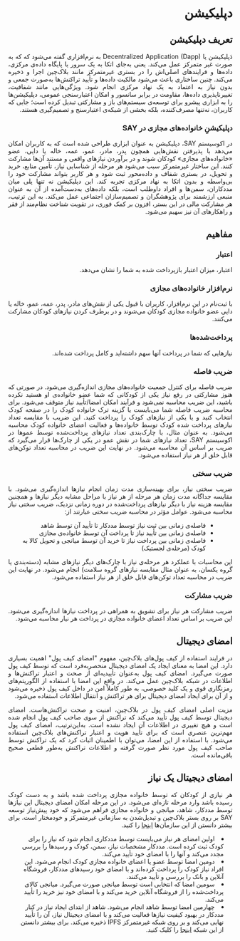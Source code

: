 <div style="direction: rtl; text-align: justify;">


#  دپلیکیشن 

## تعریف دپلیکیشن 

دَپلیکیشن یا Decentralized Application  (Dapp) به نرم‌افزاری گفته می‌شود که که به صورت غیر متمرکز عمل می‌کند. یعنی به‌جای اتکا به یک سرور یا پایگاه داده‌ی مرکزی، داده‌ها و فرایندهای اصلی‌اش را در بستری غیرمتمرکز مانند بلاک‌چین اجرا و ذخیره می‌کند. چنین ساختاری باعث می‌شود مالکیت داده‌ها و تأیید تراکنش‌ها به‌صورت جمعی و بدون نیاز به اعتماد به یک نهاد مرکزی انجام شود. ویژگی‌هایی مانند شفافیت، تغییرناپذیری داده‌ها، مقاومت در برابر سانسور و امکان اعتبارسنجی عمومی، دپلیکیشن‌ها را به ابزاری پیشرو برای توسعه‌ی سیستم‌های باز و مشارکتی تبدیل کرده است؛ جایی که کاربران، نه‌تنها مصرف‌کننده، بلکه بخشی از شبکه‌ی اعتبارسنج و تصمیم‌گیری هستند.

### دپلیکیشنِ خانواده‌های مجازی در SAY
در اکوسیستم SAY، دپلیکیشن به عنوان ابزاری طراحی شده است که به کاربران امکان می‌دهد با پذیرفتن نقش‌هایی همچون پدر، مادر، عمو، عمه، خاله یا دایی، عضو «خانواده‌های مجازی» کودکان شوند و در برآوردن نیازهای واقعی و مستند آن‌ها مشارکت کنند. این ساختار غیرمتمرکز سبب می‌شود هر مرحله از شناسایی نیاز، تأمین منابع، خرید و تحویل، در بستری شفاف و داده‌محور ثبت شود و هر کاربر بتواند مشارکت خود را بی‌واسطه و بدون اتکا به نهاد مرکزی تجربه کند.
این دپلیکیشن نه تنها پلی میان مددکاران، سمن‌ها و افراد داوطلب است، بلکه داده‌های به‌دست‌آمده از آن به عنوان منبعی ارزشمند برای پژوهشگران و تصمیم‌سازان اجتماعی عمل می‌کند. به این ترتیب، هر مشارکت مالی در این بستر، افزون بر کمک فوری، در تقویت شناخت نظام‌مند از فقر و راهکارهای آن نیز سهیم می‌شود.



## مفاهیم

### اعتبار

اعتبار، میزان اعتبار بازپرداخت شده به شما را نشان می‌دهد.


### نرم‌افزار خانواده‌های مجازی

با ثبت‌نام در این نرم‌افزار، کاربران با قبول یکی از نقش‌های مادر، پدر، عمه، عمو، خاله یا دایی عضو خانواده‌ مجازی کودکان می‌شوند و در برطرف کردن نیازهای کودکان مشارکت می‌کنند.

### پرداخت‌شده‌ها

نیازهایی که شما در پرداخت آنها سهم داشته‌اید و کامل پرداخت شده‌اند.

### ضریب فاصله

ضریب فاصله برای کنترل جمعیت خانواده‌های مجازی اندازه‌گیری می‌شود. در صورتی که هنوز مشارکتی در رفع نیاز یکی از کودکانی که شما عضو خانواده‌ی او هستید نکرده باشید، این ضریب محاسبه نمی‌شود و فرآیند امکان امضا/تأیید نیاز متوقف می‌شود. برای محاسبه ضریب فاصله شما می‌بایست یا گزینه ترک خانواده کودک را در صفحه کودک انتخاب کنید و یا یکی از نیازهای کودک را پرداخت کنید. این ضریب با مقایسه تعداد نیازهای پرداخت شده کودک توسط خانواده‌ها و فعالیت اعضای خانواده کودک محاسبه می‌شود. به عنوان مثال، با چارک‌بندی تعداد نیازهای پرداخت‌شده توسط عموها در اکوسیستم SAY، تعداد نیازهای شما در نقش عمو در یکی از چارک‌ها قرار می‌گیرد که ضریب بر اساس آن محاسبه می‌شود. در نهایت این ضریب در محاسبه تعداد توکن‌های قابل خلق از هر نیاز استفاده می‌شود.

### ضریب سختی

ضریب سختی نیاز، برای بهینه‌سازی مدت زمان انجام نیازها اندازه‌گیری می‌شود. با مقایسه جداگانه مدت زمان هر مرحله از هر نیاز با مراحل مشابه دیگر نیازها و همچنین مقایسه هزینه نیاز با دیگر نیازهای پرداخت‌شده در دوره زمانی نزدیک، ضریب سختی نیاز محاسبه می‌شود. عوامل مؤثر در محاسبه ضریب سختی عبارتند از:
<div dir="rtl" style="text-align: right; padding-right: 20px; margin-right: 0;">
  <ul>
    <li>فاصله‌ی زمانی بین ثبت نیاز توسط مددکار تا تأیید آن توسط شاهد</li>
    <li>فاصله‌ی زمانی بین تأیید نیاز تا پرداخت آن توسط خانواده‌ی مجازی</li>
    <li>فاصله‌ی زمانی بین پرداخت نیاز تا خرید آن توسط میانجی و تحویل کالا به کودک (مرحله‌ی لجستیک)</li>
  </ul>
</div>
   این محاسبات با عملکرد هر مرحله‌ی نیاز با چارک‌‌های دیگر نیازهای مشابه (دسته‌بندی یا گروه یکسان، به عنوان مثال مقایسه نیازهای گروه سلامت) انجام می‌شود. در نهایت این ضریب در محاسبه تعداد توکن‌های قابل خلق از هر نیاز استفاده می‌شود.

### ضریب مشارکت

ضریب مشارکت هر نیاز برای تشویق به همراهی در پرداخت نیازها اندازه‌گیری می‌شود. این ضریب بر اساس تعداد اعضای خانواده مجازی در پرداخت هر نیار محاسبه می‌شود.

## امضای دیجیتال

در فرایند استفاده از کیف ‌پول‌های بلاک‌چین، مفهوم "امضای کیف‌ پول‌" اهمیت بسیاری دارد. این امضا به معنای ایجاد یک امضای دیجیتال منحصر‌به‌فرد است که توسط کیف ‌پول‌ صورت می‌گیرد. امضای کیف پول به‌عنوان تأییدیه‌ای از صحت و اعتبار تراکنش‌ها و اطلاعات در شبکه بلاک‌چین عمل می‌کند. در واقع این امضا با استفاده از الگوریتم‌های رمزنگاری قوی و یک کلید خصوصی، به طور کاملاً امن در داخل کیف پول ذخیره می‌شود و از آن برای ایجاد امضای دیجیتال برای هر  تراکنش و انتقال اطلاعات استفاده می‌شود.

مزیت اصلی امضای کیف‌ پول در بلاک‌چین، امنیت و صحت تراکنش‌هاست. امضای دیجیتال توسط کیف ‌پول‌ تأیید می‌کند که تراکنش از سوی صاحب کیف ‌پول انجام شده است و هیچ تغییری در اطلاعات آن ایجاد نشده است. به‌این‌ترتیب، امضای کیف ‌پول مهم‌ترین عنصری است که برای تأیید هویت و اعتبار تراکنش‌های بلاک‌چین استفاده می‌شود. با استفاده از این امضا، می‌توان با اطمینان اثبات کرد که یک تراکنش توسط صاحب کیف ‌پول مورد نظر صورت گرفته و اطلاعات تراکنش به‌طور قطعی صحیح باقی‌مانده است.

## امضای دیجیتال یک نیاز

هر نیازی از کودکان که توسط خانواده مجازی پرداخت‌ شده باشد و به دست کودک رسیده باشد وارد مرحله تازه‌ای می‌شود. در این مرحله امکان امضای دیجیتال این نیازها توسط مددکار، شاهد، میانجی و خانواده مجازی فراهم می‌شود که خود پیش‌نیاز توسعه SAY بر روی بستر بلاک‌چین و تبدیل‌شدن به سازمانی غیرمتمرکز و خودمختار است. برای بیشتر دانستن از این سازمان‌ها <a href="/guide/family/blockchain.html#سازمان-خودمختار-غیرمتمرکز">اینجا</a> را کنید.

<ul style="direction: rtl; text-align: right; list-style-position: inside; padding-right: 20px; margin-right: 0;">
  <li>اولین امضای هر نیاز می‌بایست توسط مددکاری انجام شود که نیاز را برای کودک ثبت کرده است. مددکار مشخصات نیاز، سمن، کودک و رسیدها را بررسی مجدد می‌کند و آنها را با امضای خود تأیید می‌کند.</li>
  <li>دومین امضا توسط عضو یا اعضای خانواده مجازی کودک انجام می‌شود. این افراد نیاز کودک را پرداخت کرده‌اند و با امضای خود رسیدهای مددکار، فروشگاه آنلاین و بانک را بررسی و تأیید می‌کنند.</li>
  <li>سومین امضا که انتخابی است توسط میانجی صورت می‌گیرد. میانجی کالای پرداخت‌شده را از فروشگاه‌ آنلاین خرید می‌کند و با امضای خود نیز خرید را تأیید می‌کند.</li>
  <li>چهارمین امضا توسط شاهد انجام می‌شود. شاهد از ابتدای ایجاد نیاز در کنار مددکار در بهبود کیفیت نیاز‌ها فعالیت می‌کند و با امضای دیجیتال نیاز، آن را تأیید نهایی می‌کند و بر روی شبکه غیرمتمرکز IPFS ذخیره می‌کند. برای بیشتر دانستن از این شبکه <a href="guide/family/blockchain.html#ipfs">اینجا</a> را کلیک کنید.</li>
</ul>

</div>
